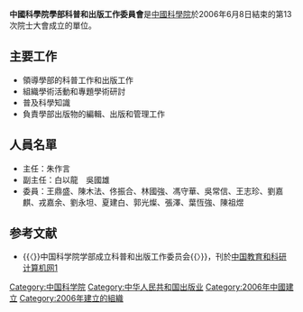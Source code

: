 '''中國科學院學部科普和出版工作委員會'''是[[中國科學院|中國科學院]]於2006年6月8日結束的第13次院士大會成立的單位。

==主要工作==
*領導學部的科普工作和出版工作
*組織學術活動和專題學術研討
*普及科學知識
*負責學部出版物的編輯、出版和管理工作

==人員名單==
*主任：朱作言
*副主任：白以龍　吳國雄
*委員：王鼎盛、陳木法、佟振合、林國強、馮守華、吳常信、王志珍、劉嘉麒、戎嘉余、劉永坦、夏建白、郭光燦、張澤、葉恆強、陳祖煜

== 参考文献 ==
* {{〈}}中国科学院学部成立科普和出版工作委员会{{〉}}，刊於[[中国教育和科研计算机网|中国教育和科研计算机网]][http://www.edu.cn/20060608/3194143.shtml]{{Wayback|url=http://www.edu.cn/20060608/3194143.shtml |date=20060615065317 }}

[[Category:中国科学院|Category:中国科学院]]
[[Category:中华人民共和国出版业|Category:中华人民共和国出版业]]
[[Category:2006年中國建立|Category:2006年中國建立]]
[[Category:2006年建立的組織|Category:2006年建立的組織]]